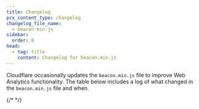```yaml
---
title: Changelog
pcx_content_type: changelog
changelog_file_name:
  - beacon-min-js
sidebar:
  order: 8
head:
  - tag: title
    content: Changelog for beacon.min.js
---
```



Cloudflare occasionally updates the `beacon.min.js` file to improve Web Analytics functionality. The table below includes a log of what changed in the `beacon.min.js` file and when.

{/* <!-- Actual content lives in /src/content/changelogs/web-analytics.yaml. Update the file there for new entries to appear here. For more details, refer to https://developers.cloudflare.com/style-guide/documentation-content-strategy/content-types/changelog/#yaml-file --> */}

<ProductChangelog />
